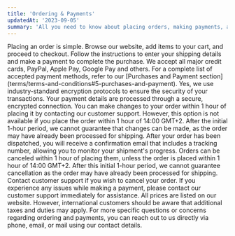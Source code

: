 ```yaml
---
title: 'Ordering & Payments'
updatedAt: '2023-09-05'
summary: 'All you need to know about placing orders, making payments, and tracking your purchases.'
---
```


<Accordion title="How do I place an order?" active={true} >
  Placing an order is simple. Browse our website, add items to your cart, and proceed to checkout. Follow the instructions to enter your shipping details and make a payment to complete the purchase.
</Accordion>

<Accordion title="What payment methods do you accept?">
  We accept all major credit cards, PayPal, Apple Pay, Google Pay and others. For a complete list of accepted payment methods, refer to our [Purchases and Payment section](terms/terms-and-conditions#5-purchases-and-payment).
</Accordion>

<Accordion title="Is my payment secure?">
  Yes, we use industry-standard encryption protocols to ensure the security of your transactions. Your payment details are processed through a secure, encrypted connection.
</Accordion>

<Accordion title="Can I make changes to my order?">
  You can make changes to your order within 1 hour of placing it by contacting our customer support. However, this option is not available if you place the order within 1 hour of 14:00 GMT+2. After the initial 1-hour period, we cannot guarantee that changes can be made, as the order may have already been processed for shipping.
</Accordion>

<Accordion title="How can I track my order?">
  After your order has been dispatched, you will receive a confirmation email that includes a tracking number, allowing you to monitor your shipment's progress.
</Accordion>

<Accordion title="Can I cancel my order?">
  Orders can be canceled within 1 hour of placing them, unless the order is placed within 1 hour of 14:00 GMT+2. After this initial 1-hour period, we cannot guarantee cancellation as the order may have already been processed for shipping. Contact customer support if you wish to cancel your order.
</Accordion>

<Accordion title="What if I encounter an issue during payment?">
  If you experience any issues while making a payment, please contact our customer support immediately for assistance.
</Accordion>

<Accordion title="Are there any additional fees?">
  All prices are listed on our website. However, international customers should be aware that additional taxes and duties may apply.
</Accordion>

<Accordion title="How can I contact you for more information?">
  For more specific questions or concerns regarding ordering and payments, you can reach out to us directly via phone, email, or mail using our contact details.
</Accordion>
